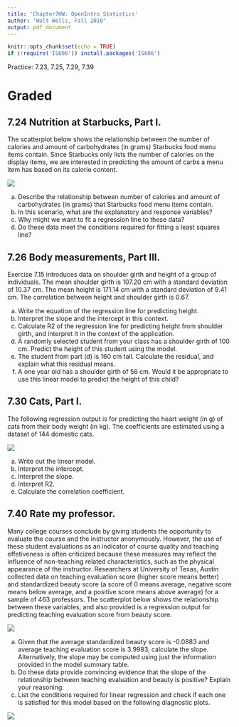```yaml
---
title: 'Chapter7HW: OpenIntro Statistics'
author: "Walt Wells, Fall 2016"
output: pdf_document
---
```


```r
knitr::opts_chunk$set(echo = TRUE)
if (!require('IS606')) install.packages('IS606')
```

Practice: 7.23, 7.25, 7.29, 7.39

# Graded

## 7.24  Nutrition at Starbucks, Part I. 

The scatterplot below shows the relationship between the number of calories and amount of carbohydrates (in grams) Starbucks food menu items contain.  Since Starbucks only lists the number of calories on the display items, we are interested in predicting the amount of carbs a menu item has based on its calorie content.

![](7.24.png)

(a) Describe the relationship between number of calories and amount of carbohydrates (in grams) that Starbucks food menu items contain.
(b) In this scenario, what are the explanatory and response variables?
(c) Why might we want to fit a regression line to these data?
(d) Do these data meet the conditions required for fitting a least squares line?

## 7.26  Body measurements, Part III. 

Exercise 7.15 introduces data on shoulder girth and height of a group of individuals. The mean shoulder girth is 107.20 cm with a standard deviation
of 10.37 cm. The mean height is 171.14 cm with a standard deviation of 9.41 cm. The correlation between height and shoulder girth is 0.67.

(a) Write the equation of the regression line for predicting height.
(b) Interpret the slope and the intercept in this context.
(c) Calculate R2 of the regression line for predicting height from shoulder girth, and interpret it in the context of the application.
(d) A randomly selected student from your class has a shoulder girth of 100 cm. Predict the height of this student using the model.
(e) The student from part (d) is 160 cm tall. Calculate the residual, and explain what this residual means.
(f) A one year old has a shoulder girth of 56 cm. Would it be appropriate to use this linear model to predict the height of this child?

## 7.30  Cats, Part I. 

The following regression output is for predicting the heart weight (in g) of cats from their body weight (in kg). The coefficients are estimated using a dataset of 144 domestic cats.

![](7.30.png)

(a) Write out the linear model.
(b) Interpret the intercept.
(c) Interpret the slope.
(d) Interpret R2.
(e) Calculate the correlation coefficient.

## 7.40  Rate my professor. 

Many college courses conclude by giving students the opportunity to evaluate the course and the instructor anonymously. However, the use of these student evaluations as an indicator of course quality and teaching effetiveness is often criticized because these measures may reflect the influence of non-teaching related characteristics, such as the physical appearance of the instructor. Researchers at University of Texas, Austin collected data on teaching evaluation score (higher score means better) and standardized beauty score (a score of 0 means average, negative score means below average, and a positive score means above average) for a sample of 463 professors.  The scatterplot below shows the relationship between these variables, and also provided is a regression output for predicting teaching evaluation score from beauty score.

![](7.40a.png)

(a)  Given that the average standardized beauty score is -0.0883 and average teaching evaluation score is 3.9983, calculate the slope. Alternatively, the slope may be computed using just the information provided in the model summary table.
(b)  Do these data provide convincing evidence that the slope of the relationship between teaching evaluation and beauty is positive? Explain your reasoning.
(c)  List the conditions required for linear regression and check if each one is satisfied for this model based on the following diagnostic plots.

![](7.40b.png)
